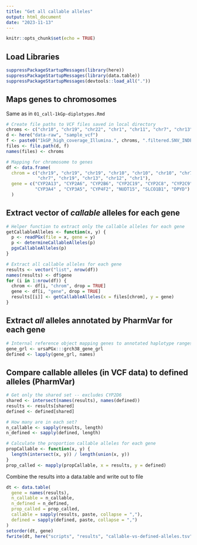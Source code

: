 ```yaml
---
title: "Get all callable alleles"
output: html_document
date: "2023-11-13"
---
```


```r
knitr::opts_chunk$set(echo = TRUE)
```

## Load Libraries

```r
suppressPackageStartupMessages(library(here))
suppressPackageStartupMessages(library(data.table))
suppressPackageStartupMessages(devtools::load_all("."))
```

## Maps genes to chromosomes

Same as in `01_call-1kGp-diplotypes.Rmd`

```r
# Create file paths to VCF files saved in local directory
chroms <- c("chr10", "chr19", "chr22", "chr1", "chr11", "chr7", "chr13", "chr12")
d <- here("data-raw", "sample_vcf")
f <- paste0("1kGP_high_coverage_Illumina.", chroms, ".filtered.SNV_INDEL_SV_phased_panel.vcf.gz")
files <- file.path(d, f)
names(files) <- chroms

# Mapping for chromosome to genes
df <- data.frame(
  chrom = c("chr19", "chr19", "chr19", "chr10", "chr10", "chr10", "chr7", 
            "chr7", "chr19", "chr13", "chr12", "chr1"),
  gene = c("CYP2A13", "CYP2A6", "CYP2B6", "CYP2C19", "CYP2C8", "CYP2C9",   
           "CYP3A4" , "CYP3A5", "CYP4F2", "NUDT15", "SLCO1B1", "DPYD")
  )
```

## Extract vector of *callable* alleles for each gene

```r
# Helper function to extract only the callable alleles for each gene
getCallableAlleles <- function(x, y) {
  p <- readPGx(file = x, gene = y)
  p <- determineCallableAlleles(p)
  pgxCallableAlleles(p)
}

# Extract all callable alleles for each gene
results <- vector("list", nrow(df))
names(results) <- df$gene
for (i in 1:nrow(df)) {
  chrom <- df[i, "chrom", drop = TRUE]
  gene <- df[i, "gene", drop = TRUE]
  results[[i]] <- getCallableAlleles(x = files[chrom], y = gene)
}
```

## Extract *all* alleles annotated by PharmVar for each gene

```r
# Internal reference object mapping genes to annotated haplotype ranges
gene_grl <- ursaPGx:::grch38_gene_grl
defined <- lapply(gene_grl, names)
```

## Compare callable alleles (in VCF data) to defined alleles (PharmVar)

```r
# Get only the shared set -- excludes CYP2D6
shared <- intersect(names(results), names(defined))
results <- results[shared]
defined <- defined[shared]

# How many are in each set?
n_callable <- sapply(results, length) 
n_defined <- sapply(defined, length)

# Calculate the proportion callable alleles for each gene
propCallable <- function(x, y) {
  length(intersect(x, y)) / length(union(x, y))
}
prop_called <- mapply(propCallable, x = results, y = defined)
```

Combine the results into a data.table and write out to file

```r
dt <- data.table(
  gene = names(results),
  n_callable = n_callable,
  n_defined = n_defined,
  prop_called = prop_called,
  callable = sapply(results, paste, collapse = ","),
  defined = sapply(defined, paste, collapse = ",")
)
setorder(dt, gene)
fwrite(dt, here("scripts", "results", "callable-vs-defined-alleles.tsv"), sep = "\t")
```

